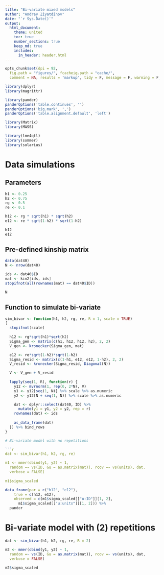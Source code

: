 ```yaml
---
title: "Bi-variate mixed models"
author: "Andrey Ziyatdinov"
date: "`r Sys.Date()`"
output:
  html_document:
    theme: united
    toc: true
    number_sections: true
    keep_md: true
    includes:
      in_header: header.html
---
```


```r
opts_chunk$set(dpi = 92,
  fig.path = "figures/", fcacheig.path = "cache/",
  comment = NA, results = 'markup', tidy = F, message = F, warning = F, echo = T, cache = F)
```

```r
library(dplyr)
library(magrittr)

library(pander)
panderOptions('table.continues', '')
panderOptions('big.mark', ',')
panderOptions('table.alignment.default', 'left')
```

```r
library(Matrix)
library(MASS)

library(lme4qtl)
library(sommer)
library(solarius)
```

# Data simulations

## Parameters

```r
h1 <- 0.25
h2 <- 0.75
rg <- 0.5
re <- 0.1

h12 <- rg * sqrt(h1) * sqrt(h2)
e12 <- re * sqrt(1-h2) * sqrt(1-h2)

h12
e12
```

## Pre-defined kinship matrix

```r
data(dat40)
N <- nrow(dat40)

ids <- dat40$ID
mat <- kin2[ids, ids]
stopifnot(all(rownames(mat) == dat40$ID))

N
``` 

## Function to simulate bi-variate

```r
sim_bivar <- function(h1, h2, rg, re, R = 1, scale = TRUE) 
{
  stopifnot(scale)
  
  h12 <- rg*sqrt(h1)*sqrt(h2)
  Sigma_gen <- matrix(c(h1, h12, h12, h2), 2, 2)
  V_gen <- kronecker(Sigma_gen, mat)

  e12 <- re*sqrt(1-h2)*sqrt(1-h2)
  Sigma_resid <- matrix(c(1-h1, e12, e12, 1-h2), 2, 2)
  V_resid <- kronecker(Sigma_resid, Diagonal(N))

  V <- V_gen + V_resid
  
  lapply(seq(1, R), function(r) {
    y12 <- mvrnorm(1, rep(0, 2*N), V)
    y1 <- y12[seq(1, N)] %>% scale %>% as.numeric
    y2 <- y12[N + seq(1, N)] %>% scale %>% as.numeric

    dat <- dplyr::select(dat40, ID) %>%
      mutate(y1 = y1, y2 = y2, rep = r)
    rownames(dat) <- ids
    
    as_data_frame(dat)
  }) %>% bind_rows
}

# Bi-variate model with no repetitions

```r
dat <- sim_bivar(h1, h2, rg, re)

m1 <- mmer(cbind(y1, y2) ~ 1, 
  random =~ vs(ID, Gu = as.matrix(mat)), rcov =~ vs(units), dat, 
  verbose = FALSE)
  
m1$sigma_scaled
```

```r
data_frame(par = c("h12", "e12"),
    true = c(h12, e12),
    observed = c(m1$sigma_scaled[["u:ID"]][1, 2],
      m1$sigma_scaled[["u:units"]][1, 2])) %>%
  pander
```

# Bi-variate model with (2) repetitions

```r
dat <- sim_bivar(h1, h2, rg, re, R = 2)

m2 <- mmer(cbind(y1, y2) ~ 1, 
  random =~ vs(ID, Gu = as.matrix(mat)), rcov =~ vs(units), dat, 
  verbose = FALSE)
  
m2$sigma_scaled
```
